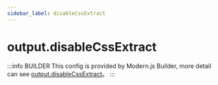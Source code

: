 ```yaml
---
sidebar_label: disableCssExtract
---
```


# output.disableCssExtract

:::info BUILDER
This config is provided by Modern.js Builder, more detail can see [output.disableCssExtract](https://modernjs.dev/builder/en/api/config-output.html#output-disablecssextract)。
:::


<Main />
